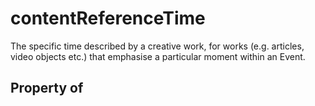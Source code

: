 # contentReferenceTime

The specific time described by a creative work, for works (e.g. articles, video objects etc.) that emphasise a particular moment within an Event.

## Property of



